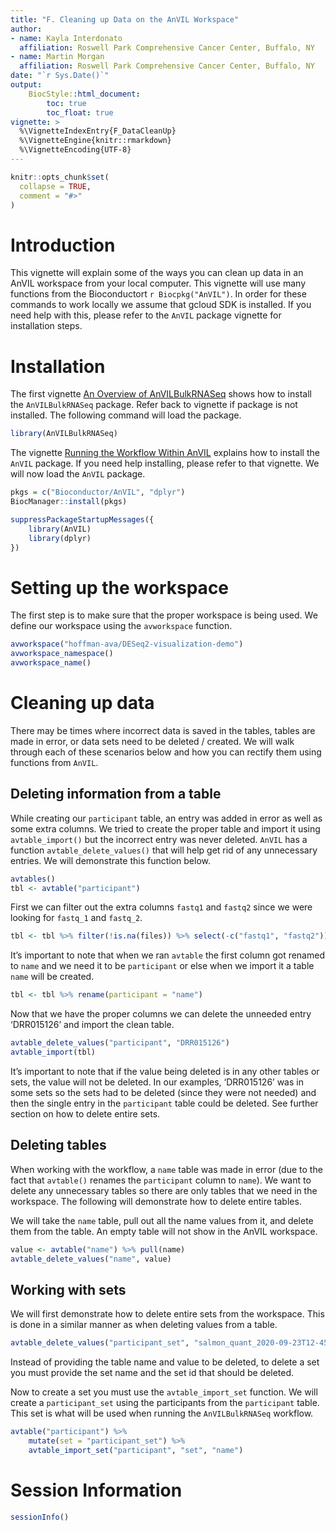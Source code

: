 ```yaml
---
title: "F. Cleaning up Data on the AnVIL Workspace"
author:
- name: Kayla Interdonato
  affiliation: Roswell Park Comprehensive Cancer Center, Buffalo, NY
- name: Martin Morgan
  affiliation: Roswell Park Comprehensive Cancer Center, Buffalo, NY
date: "`r Sys.Date()`"
output:
    BiocStyle::html_document:
        toc: true
        toc_float: true
vignette: >
  %\VignetteIndexEntry{F_DataCleanUp}
  %\VignetteEngine{knitr::rmarkdown}
  %\VignetteEncoding{UTF-8}
---
```


```r
knitr::opts_chunk$set(
  collapse = TRUE,
  comment = "#>"
)
```

# Introduction 

This vignette will explain some of the ways you can clean up data in an AnVIL
workspace from your local computer. This vignette will use many functions from
the Bioconductort `r Biocpkg("AnVIL")`. In order for these commands to work
locally we assume that gcloud SDK is installed. If you need help with this,
please refer to the `AnVIL` package vignette for installation steps.

# Installation

The first vignette [An Overview of AnVILBulkRNASeq](A_Overview.ipynb) shows how
to install the `AnVILBulkRNASeq` package. Refer back to vignette if package is
not installed. The following command will load the package.

```r
library(AnVILBulkRNASeq)
```

The vignette [Running the Workflow Within AnVIL](C_RunningTheWorkflow.ipynb)
explains how to install the `AnVIL` package. If you need help installing, please
refer to that vignette. We will now load the `AnVIL` package.

```r
pkgs = c("Bioconductor/AnVIL", "dplyr")
BiocManager::install(pkgs)

suppressPackageStartupMessages({
    library(AnVIL)
    library(dplyr)
})
```

# Setting up the workspace

The first step is to make sure that the proper workspace is being used. We
define our workspace using the `avworkspace` function.

```r
avworkspace("hoffman-ava/DESeq2-visualization-demo")
avworkspace_namespace()
avworkspace_name()
```

# Cleaning up data 

There may be times where incorrect data is saved in the tables, tables are made
in error, or data sets need to be deleted / created. We will walk through each
of these scenarios below and how you can rectify them using functions from
`AnVIL`.

## Deleting information from a table

While creating our `participant` table, an entry was added in error as well as
some extra columns. We tried to create the proper table and import it using
`avtable_import()` but the incorrect entry was never deleted. `AnVIL` has a
function `avtable_delete_values()` that will help get rid of any unnecessary
entries. We will demonstrate this function below.

```r
avtables()
tbl <- avtable("participant")
```

First we can filter out the extra columns `fastq1` and `fastq2` since we were
looking for `fastq_1` and `fastq_2`.

```r
tbl <- tbl %>% filter(!is.na(files)) %>% select(-c("fastq1", "fastq2"))
```

It's important to note that when we ran `avtable` the first column got renamed
to `name` and we need it to be `participant` or else when we import it a table
`name` will be created.

```r
tbl <- tbl %>% rename(participant = "name")
```

Now that we have the proper columns we can delete the unneeded entry
'DRR015126' and import the clean table.

```r
avtable_delete_values("participant", "DRR015126")
avtable_import(tbl)
```

It's important to note that if the value being deleted is in any other tables or
sets, the value will not be deleted. In our examples, 'DRR015126' was in some
sets so the sets had to be deleted (since they were not needed) and then the
single entry in the `participant` table could be deleted. See further section on
how to delete entire sets.

## Deleting tables

When working with the workflow, a `name` table was made in error (due to the
fact that `avtable()` renames the `participant` column to `name`). We want to
delete any unnecessary tables so there are only tables that we need in the
workspace. The following will demonstrate how to delete entire tables.

We will take the `name` table, pull out all the name values from it, and delete
them from the table. An empty table will not show in the AnVIL workspace.

```r
value <- avtable("name") %>% pull(name)
avtable_delete_values("name", value)
```

## Working with sets

We will first demonstrate how to delete entire sets from the workspace. This is
done in a similar manner as when deleting values from a table.

```r
avtable_delete_values("participant_set", "salmon_quant_2020-09-23T12-45-29")
```

Instead of providing the table name and value to be deleted, to delete a set you
must provide the set name and the set id that should be deleted.

Now to create a set you must use the `avtable_import_set` function. We will
create a `participant_set` using the participants from the `participant` table.
This set is what will be used when running the `AnVILBulkRNASeq` workflow.

```r
avtable("participant") %>% 
    mutate(set = "participant_set") %>% 
    avtable_import_set("participant", "set", "name")
```

# Session Information

```r
sessionInfo()
```

